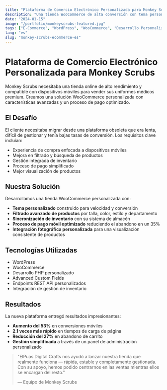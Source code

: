 ```yaml
---
title: "Plataforma de Comercio Electrónico Personalizada para Monkey Scrubs"
description: "Una tienda WooCommerce de alta conversión con tema personalizado e integraciones backend"
date: "2024-01-15"
image: "/portfolio/monkeyscrubs-featured.jpg"
tags: ["E-Commerce", "WordPress", "WooCommerce", "Desarrollo Personalizado"]
lang: "es"
slug: "monkey-scrubs-ecommerce-es"
---
```


# Plataforma de Comercio Electrónico Personalizada para Monkey Scrubs

Monkey Scrubs necesitaba una tienda online de alto rendimiento y compatible con dispositivos móviles para vender sus uniformes médicos premium. Creamos una solución WooCommerce personalizada con características avanzadas y un proceso de pago optimizado.

## El Desafío

El cliente necesitaba migrar desde una plataforma obsoleta que era lenta, difícil de gestionar y tenía bajas tasas de conversión. Los requisitos clave incluían:

- Experiencia de compra enfocada a dispositivos móviles
- Mejora en filtrado y búsqueda de productos
- Gestión integrada de inventario
- Proceso de pago simplificado
- Mejor visualización de productos

## Nuestra Solución

Desarrollamos una tienda WooCommerce personalizada con:

- **Tema personalizado** construido para velocidad y conversión
- **Filtrado avanzado de productos** por talla, color, estilo y departamento
- **Sincronización de inventario** con su sistema de almacén
- **Proceso de pago móvil optimizado** reduciendo el abandono en un 35%
- **Integración fotográfica personalizada** para una visualización consistente de productos

## Tecnologías Utilizadas

- WordPress
- WooCommerce
- Desarrollo PHP personalizado
- Advanced Custom Fields
- Endpoints REST API personalizados
- Integración de gestión de inventario

## Resultados

La nueva plataforma entregó resultados impresionantes:

- **Aumento del 53%** en conversiones móviles
- **2.1 veces más rápido** en tiempos de carga de página
- **Reducción del 27%** en abandono de carrito
- **Gestión simplificada** a través de un panel de administración personalizado

> "ElPuas Digital Crafts nos ayudó a lanzar nuestra tienda que realmente funciona — rápida, estable y completamente gestionada. Con su apoyo, hemos podido centrarnos en las ventas mientras ellos se encargan del resto."
> 
> — Equipo de Monkey Scrubs 